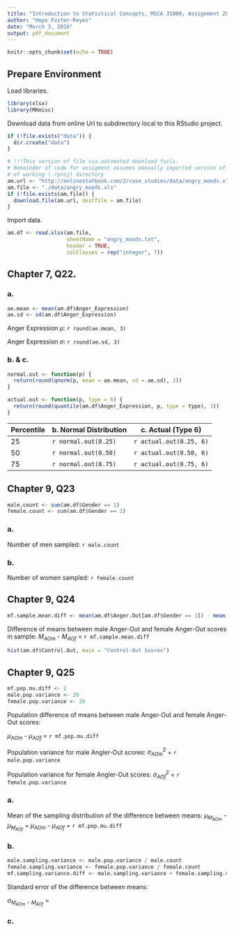 ```yaml
---
title: "Introduction to Statistical Concepts, MSCA 31000, Assignment 2b"
author: "Hope Foster-Reyes"
date: "March 3, 2016"
output: pdf_document
---
```


```r
knitr::opts_chunk$set(echo = TRUE)
```

## Prepare Environment

Load libraries.

```r
library(xlsx)
library(MKmisc)
```


Download data from online Url to subdirectory local to this RStudio project.

```r
if (!file.exists("data")) {
  dir.create("data")
}

# !!!This version of file via automated download fails. 
# Remainder of code for assigment assumes manually imported version of .xlsx file located in data subdirectory
# of working (.rproj) directory
am.url <- "http://onlinestatbook.com/2/case_studies/data/angry_moods.xls"
am.file <- "./data/angry_moods.xls"
if (!file.exists(am.file)) {
  download.file(am.url, destfile = am.file)
}
```

Import data.

```r
am.df <- read.xlsx(am.file, 
                   sheetName = "angry_moods.txt", 
                   header = TRUE,
                   colClasses = rep("integer", 7))
```

## Chapter 7, Q22.

### a.

```r
ae.mean <- mean(am.df$Anger_Expression)
ae.sd <- sd(am.df$Anger_Expression)
```

Anger Expression $\mu$: `r round(ae.mean, 3)`

Anger Expression $\sigma$: `r round(ae.sd, 3)`

### b. & c.

```r
normal.out <- function(p) {
  return(round(qnorm(p, mean = ae.mean, sd = ae.sd), 3))
}

actual.out <- function(p, type = 6) {
  return(round(quantile(am.df$Anger_Expression, p, type = type), 3))
}

```

Percentile  | b. Normal Distribution  | c. Actual (Type 6)   |
------------|-------------------------|----------------------|
25          | `r normal.out(0.25)` | `r actual.out(0.25, 6)` |
50          | `r normal.out(0.50)` | `r actual.out(0.50, 6)` |
75          | `r normal.out(0.75)` | `r actual.out(0.75, 6)` |


## Chapter 9, Q23

```r
male.count <- sum(am.df$Gender == 1)
female.count <- sum(am.df$Gender == 2)
```

### a. 

Number of men sampled: `r male.count`

### b.

Number of women sampled: `r female.count`

## Chapter 9, Q24

```r
mf.sample.mean.diff <- mean(am.df$Anger.Out[am.df$Gender == 1]) - mean(am.df$Anger.Out[am.df$Gender == 2])
```

Difference of means between male Anger-Out and female Anger-Out scores in sample: 
$M_{AOm}$ - $M_{AOf}$ = `r mf.sample.mean.diff`

```r
hist(am.df$Control.Out, main = "Control-Out Scores")
```

## Chapter 9, Q25

```r
mf.pop.mu.diff <- 2
male.pop.variance <- 20
female.pop.variance <- 20
```

Population difference of means between male Anger-Out and female Anger-Out scores: 

$\mu_{AOm}$ - $\mu_{AOf}$ = `r mf.pop.mu.diff`

Population variance for male Angler-Out scores: $\sigma_{AOm}^2$ = `r male.pop.variance`

Population variance for female Angler-Out scores: $\sigma_{AOf}^2$ = `r female.pop.variance`

### a.

Mean of the sampling distribution of the difference between means:
$\mu_{M_{AOm}}$ - $\mu_{M_{AOf}}$ = $\mu_{AOm}$ - $\mu_{AOf}$ = `r mf.pop.mu.diff`

### b.

```r
male.sampling.variance <- male.pop.variance / male.count
female.sampling.variance <- female.pop.variance / female.count
mf.sampling.variance.diff <- male.sampling.variance + female.sampling.variance
```

Standard error of the difference between means:

$\sigma_{M_{AOm} - M_{AOf}}$ = 

### c.



